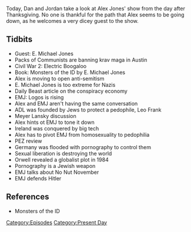 {{Episode
    | title           = November 29, 2019
    | caption         = [https://knowledgefight.libsyn.com/knowledge-fight-november-29-2019 Listen to this episode on Libsyn]
    | episodeNumber   = 375
    | length          = 01:57:11
    | airDate         = December 2, 2019
    | coverageDate    = November 29, 2019
    | episodeType     = [[:Category:Present Day|Present Day]]
    | appearance      = [[E. Michael Jones]], [[Leo Frank]], [[Meyer Lansky]]
    | previousEpisode = [[374: November 25, 2019]]
    | nextEpisode     = [[376: December 3-5, 2019]]
}}

{{Stub}}

Today, Dan and Jordan take a look at Alex Jones' show from the day after Thanksgiving. No one is thankful for the path that Alex seems to be going down, as he welcomes a very dicey guest to the show.

==Tidbits==

*Guest: E. Michael Jones
*Packs of Communists are banning krav maga in Austin
*Civil War 2: Electric Boogaloo
*Book: Monsters of the ID by E. Michael Jones
*Alex is moving to open anti-semitism
*E. Michael Jones is too extreme for Nazis
*Daily Beast article on the conspiracy economy
*EMJ: Logos is rising
*Alex and EMJ aren't having the same conversation
*ADL was founded by Jews to protect a pedophile, Leo Frank
*Meyer Lansky discussion
*Alex hints ot EMJ to tone it down
*Ireland was conquered by big tech
*Alex has to pivot EMJ from homosexuality to pedophilia
*PEZ review
*Germany was flooded with pornography to control them
*Sexual liberation is destroying the world
*Orwell revealed a globalist plot in 1984
*Pornography is a Jewish weapon
*EMJ talks about No Nut November
*EMJ defends Hitler

==References==

*Monsters of the ID

[[Category:Episodes]]
[[Category:Present Day]]
